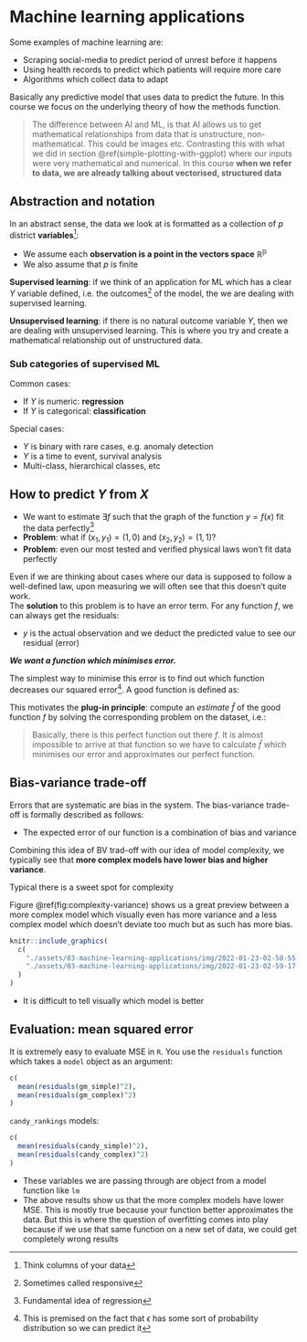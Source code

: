 # Machine learning applications

Some examples of machine learning are:

- Scraping social-media to predict period of unrest before it happens
- Using health records to predict which patients will require more care
- Algorithms which collect data to adapt

Basically any predictive model that uses data to predict the future. In this
course we focus on the underlying theory of how the methods function.

> The difference between AI and ML, is that AI allows us to get mathematical
> relationships from data that is unstructure, non-mathematical. This could be
> images etc. Contrasting this with what we did in section
> \@ref(simple-plotting-with-ggplot) where our inputs were very mathematical
> and numerical. In this course **when we refer to data, we are already talking
> about vectorised, structured data**

## Abstraction and notation

In an abstract sense, the data we look at is formatted as a collection of $p$
district **variables**^[Think columns of your data]:

\begin{align*}
  X = (X_1, X_2, \ldots, X_p) \in \mathbb{R^{p}}
\end{align*}

- We assume each **observation is a point in the vectors space**
  $\mathbb{R^{p}}$
- We also assume that $p$ is finite

**Supervised learning**: if we think of an application for ML which has a clear
$Y$ variable defined, i.e. the outcomes^[Sometimes called responsive] of the
model, the we are dealing with supervised learning.

**Unsupervised learning**: if there is no natural outcome variable $Y$, then we
are dealing with unsupervised learning. This is where you try and create a
mathematical relationship out of unstructured data.

### Sub categories of supervised ML

Common cases:

- If $Y$ is numeric: **regression**
- If $Y$ is categorical: **classification**

Special cases:

- $Y$ is binary with rare cases, e.g. anomaly detection
- $Y$ is a time to event, survival analysis
- Multi-class, hierarchical classes, etc

## How to predict $Y$ from $X$

- We want to estimate $\exists f$ such that the graph of the function $y =
  f(x)$ fit the data perfectly^[Fundamental idea of regression]
- **Problem**: what if $(x_1, y_1) = (1, 0)$ and $(x_2, y_2) = (1, 1)$?
- **Problem**: even our most tested and verified physical laws won't fit data
  perfectly

Even if we are thinking about cases where our data is supposed to follow a
well-defined law, upon measuring we will often see that this doesn't quite
work.  
The **solution** to this problem is to have an error term. For any function
$f$, we can always get the residuals:

\begin{align*}
  \epsilon\equiv y - f(x)
\end{align*}

- $y$ is the actual observation and we deduct the predicted value to see our
  residual (error)

***We want a function which minimises error.***

The simplest way to minimise this error is to find out which function decreases
our squared error^[This is premised on the fact that $\epsilon$ has some sort
of probability distribution so we can predict it]. A good function is defined
as:

\begin{align*}
  \mathbb{E}[\epsilon^2] = \mathbb{E}\{[Y - f(X)]^2\}
\end{align*}

This motivates the **plug-in principle**: compute an *estimate* $\hat{f}$ of
the good function $f$ by solving the corresponding problem on the dataset,
i.e.:

\begin{align*}
  \min\sum_{i = 1}^{n}\left[y_{i} - \hat{f}(s_{i})\right]^{2}
\end{align*}

> Basically, there is this perfect function out there $f$. It is almost
> impossible to arrive at that function so we have to calculate $\hat{f}$ which
> minimises our error and approximates our perfect function.

## Bias-variance trade-off

Errors that are systematic are bias in the system. The bias-variance trade-off
is formally described as follows:

\begin{equation}
  \mathbb{E}\{[Y - \hat{f}(X)]^{2}\} = \text{Var}(\hat{f}) +
  \text{Bias}(\hat{f})^{2} (\#eq:bias-var-to)
\end{equation}

- The expected error of our function is a combination of bias and variance

Combining this idea of BV trad-off with our idea of model complexity, we
typically see that **more complex models have lower bias and higher variance**.

Typical there is a sweet spot for complexity

Figure \@ref(fig:complexity-variance) shows us a great preview between a more
complex model which visually even has more variance and a less complex model
which doesn't deviate too much but as such has more bias.

```r
knitr::include_graphics(
  c(
    "./assets/03-machine-learning-applications/img/2022-01-23-02-58-55.png",
    "./assets/03-machine-learning-applications/img/2022-01-23-02-59-17.png"
  )
)
```

- It is difficult to tell visually which model is better

## Evaluation: mean squared error

It is extremely easy to evaluate MSE in `R`. You use the `residuals` function
which takes a `model` object as an argument:

```r
c(
  mean(residuals(gm_simple)^2),
  mean(residuals(gm_complex)^2)
)
```

`candy_rankings` models:

```r
c(
  mean(residuals(candy_simple)^2),
  mean(residuals(candy_complex)^2)
)
```

- These variables we are passing through are object from a model function like
  `lm`
- The above results show us that the more complex models have lower MSE. This
  is mostly true because your function better approximates the data. But this
  is where the question of overfitting comes into play because if we use that
  same function on a new set of data, we could get completely wrong results
